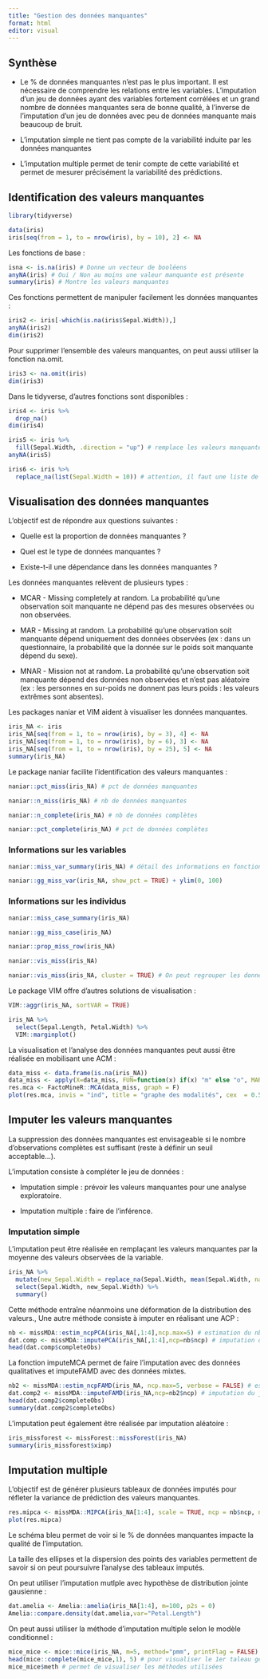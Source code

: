 ---
title: "Gestion des données manquantes"
format: html
editor: visual
---

## Synthèse

-   Le % de données manquantes n'est pas le plus important. Il est nécessaire de comprendre les relations entre les variables. L'imputation d'un jeu de données ayant des variables fortement corrélées et un grand nombre de données manquantes sera de bonne qualité, à l'inverse de l'imputation d'un jeu de données avec peu de données manquante mais beaucoup de bruit.

-   L'imputation simple ne tient pas compte de la variabilité induite par les données manquantes

-   L'imputation multiple permet de tenir compte de cette variabilité et permet de mesurer précisément la variabilité des prédictions.

## Identification des valeurs manquantes

```{r message=FALSE, echo=FALSE}
library(tidyverse)
```

```{r}
data(iris)
iris[seq(from = 1, to = nrow(iris), by = 10), 2] <- NA
```

Les fonctions de base :

```{r}
isna <- is.na(iris) # Donne un vecteur de booléens
anyNA(iris) # Oui / Non au moins une valeur manquante est présente
summary(iris) # Montre les valeurs manquantes
```

Ces fonctions permettent de manipuler facilement les données manquantes :

```{r}
iris2 <- iris[-which(is.na(iris$Sepal.Width)),]
anyNA(iris2)
dim(iris2)
```

Pour supprimer l'ensemble des valeurs manquantes, on peut aussi utiliser la fonction na.omit.

```{r}
iris3 <- na.omit(iris)
dim(iris3)
```

Dans le tidyverse, d'autres fonctions sont disponibles :

```{r}
iris4 <- iris %>% 
  drop_na()
dim(iris4)
```

```{r}
iris5 <- iris %>% 
  fill(Sepal.Width, .direction = "up") # remplace les valeurs manquantes avec la valeur du dessous
anyNA(iris5)
```

```{r}
iris6 <- iris %>%
  replace_na(list(Sepal.Width = 10)) # attention, il faut une liste de valeurs
```

## Visualisation des données manquantes

L'objectif est de répondre aux questions suivantes :

-   Quelle est la proportion de données manquantes ?

-   Quel est le type de données manquantes ?

-   Existe-t-il une dépendance dans les données manquantes ?

Les données manquantes relèvent de plusieurs types :

-   MCAR - Missing completely at random. La probabilité qu'une observation soit manquante ne dépend pas des mesures observées ou non observées.

-   MAR - Missing at random. La probabilité qu'une observation soit manquante dépend uniquement des données observées (ex : dans un questionnaire, la probabilité que la donnée sur le poids soit manquante dépend du sexe).

-   MNAR - Mission not at random. La probabilité qu'une observation soit manquante dépend des données non observées et n'est pas aléatoire (ex : les personnes en sur-poids ne donnent pas leurs poids : les valeurs extrêmes sont absentes).

Les packages naniar et VIM aident à visualiser les données manquantes.

```{r}
iris_NA <- iris
iris_NA[seq(from = 1, to = nrow(iris), by = 3), 4] <- NA
iris_NA[seq(from = 1, to = nrow(iris), by = 6), 3] <- NA
iris_NA[seq(from = 1, to = nrow(iris), by = 25), 5] <- NA
summary(iris_NA)
```

Le package naniar facilite l'identification des valeurs manquantes :

```{r}
naniar::pct_miss(iris_NA) # pct de données manquantes
```

```{r}
naniar::n_miss(iris_NA) # nb de données manquantes
```

```{r}
naniar::n_complete(iris_NA) # nb de données complètes
```

```{r}
naniar::pct_complete(iris_NA) # pct de données complètes
```

### Informations sur les variables

```{r}
naniar::miss_var_summary(iris_NA) # détail des informations en fonction des variables
```

```{r}
naniar::gg_miss_var(iris_NA, show_pct = TRUE) + ylim(0, 100)
```

### Informations sur les individus

```{r}
naniar::miss_case_summary(iris_NA)
```

```{r}
naniar::gg_miss_case(iris_NA)
```

```{r}
naniar::prop_miss_row(iris_NA)
```

```{r}
naniar::vis_miss(iris_NA)
```

```{r}
naniar::vis_miss(iris_NA, cluster = TRUE) # On peut regrouper les données pour essayer de trouver les relations entre les données manquantes
```

Le package VIM offre d'autres solutions de visualisation :

```{r}
VIM::aggr(iris_NA, sortVAR = TRUE)
```

```{r}
iris_NA %>% 
  select(Sepal.Length, Petal.Width) %>% 
  VIM::marginplot()
```

La visualisation et l'analyse des données manquantes peut aussi être réalisée en mobilisant une ACM :

```{r}
data_miss <- data.frame(is.na(iris_NA))
data_miss <- apply(X=data_miss, FUN=function(x) if(x) "m" else "o", MARGIN=c(1,2))
res.mca <- FactoMineR::MCA(data_miss, graph = F)
plot(res.mca, invis = "ind", title = "graphe des modalités", cex  = 0.5)
```

## Imputer les valeurs manquantes

La suppression des données manquantes est envisageable si le nombre d'observations complètes est suffisant (reste à définir un seuil acceptable...).

L'imputation consiste à compléter le jeu de données :

-   Imputation simple : prévoir les valeurs manquantes pour une analyse exploratoire.

-   Imputation multiple : faire de l'inférence.

### Imputation simple

L'imputation peut être réalisée en remplaçant les valeurs manquantes par la moyenne des valeurs observées de la variable.

```{r}
iris_NA %>% 
  mutate(new_Sepal.Width = replace_na(Sepal.Width, mean(Sepal.Width, na.rm = TRUE))) %>% 
  select(Sepal.Width, new_Sepal.Width) %>% 
  summary()
```

Cette méthode entraîne néanmoins une déformation de la distribution des valeurs., Une autre méthode consiste à imputer en réalisant une ACP :

```{r}
nb <- missMDA::estim_ncpPCA(iris_NA[,1:4],ncp.max=5) # estimation du nb de composantes
dat.comp <- missMDA::imputePCA(iris_NA[,1:4],ncp=nb$ncp) # imputation du jeu de données
head(dat.comp$completeObs)
```

La fonction imputeMCA permet de faire l'imputation avec des données qualitatives et imputeFAMD avec des données mixtes.

```{r}
nb2 <- missMDA::estim_ncpFAMD(iris_NA, ncp.max=5, verbose = FALSE) # estimation du nb de composantes
dat.comp2 <- missMDA::imputeFAMD(iris_NA,ncp=nb2$ncp) # imputation du jeu de données
head(dat.comp2$completeObs)
summary(dat.comp2$completeObs)
```

L'imputation peut également être réalisée par imputation aléatoire :

```{r}
iris_missforest <- missForest::missForest(iris_NA)
summary(iris_missforest$ximp)
```

## Imputation multiple

L'objectif est de générer plusieurs tableaux de données imputés pour réfleter la variance de prédiction des valeurs manquantes.

```{r}
res.mipca <- missMDA::MIPCA(iris_NA[1:4], scale = TRUE, ncp = nb$ncp, nboot = 100)
plot(res.mipca)
```

Le schéma bleu permet de voir si le % de données manquantes impacte la qualité de l'imputation.

La taille des ellipses et la dispersion des points des variables permettent de savoir si on peut poursuivre l'analyse des tableaux imputés.

On peut utiliser l'imputation mutlple avec hypothèse de distribution jointe gausienne :

```{r}
dat.amelia <- Amelia::amelia(iris_NA[1:4], m=100, p2s = 0) 
Amelia::compare.density(dat.amelia,var="Petal.Length")
```

On peut aussi utiliser la méthode d'imputation multiple selon le modèle conditionnel :

```{r}
mice_mice <- mice::mice(iris_NA, m=5, method="pmm", printFlag = FALSE)
head(mice::complete(mice_mice,1), 5) # pour visualiser le 1er taleau généré
mice_mice$meth # permet de visualiser les méthodes utilisées
```
